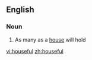 ==English==

===Noun===
{{en-noun}}

# As many as a [[house]] will hold

[[vi:houseful]]
[[zh:houseful]]